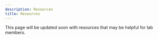 ```yaml
---
description: Resources
title: Resources
---
```


This page will be updated soon with resources that may be helpful for lab members. 

<!-- 
### Relevant papers

We have a public Zotero collection of research papers related to our lab with some annotations [at this link](link)

### Getting started with computing and bioinformatics

- Data Carpentry [R for Ecologists](link) : a great intro to data manipulation and visualization with R and the tidyverse
- Software Carpentry [The Unix Shell](link): intro to interacting with files and software via the command line
- Some slides on metagenomics analysis
- Guide to amplicon sequencing
- Introduction to nanopore sequencing
The [Carpentries](carpentriesLink) lessons are a great starting point for gettin

### Wet lab protocols
Lab protocols 

### DEI and improving the practice of science
-->

